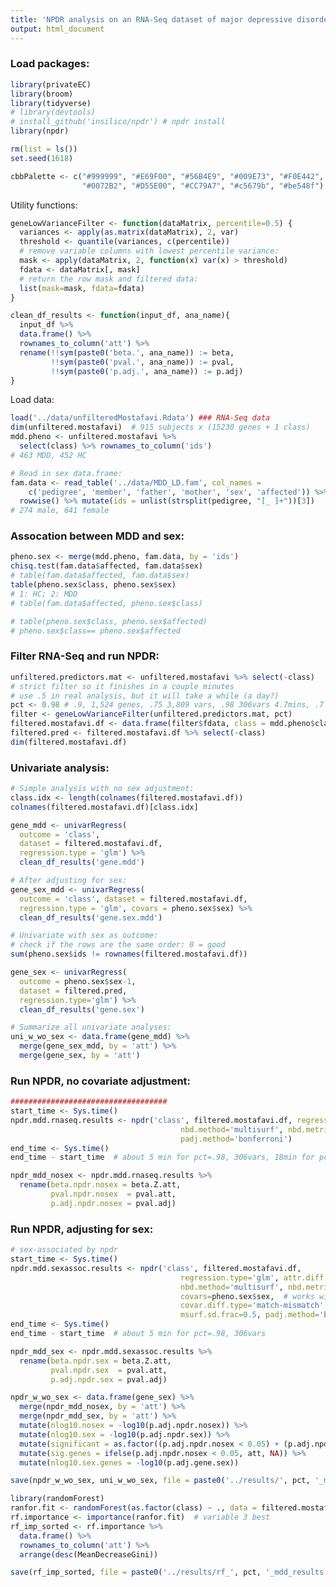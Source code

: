 ```yaml
---
title: 'NPDR analysis on an RNA-Seq dataset of major depressive disorder'
output: html_document
---
```


### Load packages:

```r
library(privateEC)
library(broom)
library(tidyverse)
# library(devtools)
# install_github('insilico/npdr') # npdr install
library(npdr)

rm(list = ls())
set.seed(1618)

cbbPalette <- c("#999999", "#E69F00", "#56B4E9", "#009E73", "#F0E442", 
                "#0072B2", "#D55E00", "#CC79A7", "#c5679b", "#be548f")
```


Utility functions:

```r
geneLowVarianceFilter <- function(dataMatrix, percentile=0.5) {
  variances <- apply(as.matrix(dataMatrix), 2, var)
  threshold <- quantile(variances, c(percentile))
  # remove variable columns with lowest percentile variance:
  mask <- apply(dataMatrix, 2, function(x) var(x) > threshold)
  fdata <- dataMatrix[, mask]
  # return the row mask and filtered data:
  list(mask=mask, fdata=fdata)
}

clean_df_results <- function(input_df, ana_name){
  input_df %>%
  data.frame() %>%
  rownames_to_column('att') %>%
  rename(!!sym(paste0('beta.', ana_name)) := beta,
         !!sym(paste0('pval.', ana_name)) := pval,
         !!sym(paste0('p.adj.', ana_name)) := p.adj)
}
```


Load data:

```r
load('../data/unfilteredMostafavi.Rdata') ### RNA-Seq data
dim(unfiltered.mostafavi)  # 915 subjects x (15230 genes + 1 class)
mdd.pheno <- unfiltered.mostafavi %>% 
  select(class) %>% rownames_to_column('ids') 
# 463 MDD, 452 HC

# Read in sex data.frame:
fam.data <- read_table('../data/MDD_LD.fam', col_names = 
    c('pedigree', 'member', 'father', 'mother', 'sex', 'affected')) %>% 
  rowwise() %>% mutate(ids = unlist(strsplit(pedigree, "[_ ]+"))[3])
# 274 male, 641 female
```


### Assocation between MDD and sex:

```r
pheno.sex <- merge(mdd.pheno, fam.data, by = 'ids')
chisq.test(fam.data$affected, fam.data$sex)
# table(fam.data$affected, fam.data$sex)
table(pheno.sex$class, pheno.sex$sex)
# 1: HC; 2: MDD
# table(fam.data$affected, pheno.sex$class)

# table(pheno.sex$class, pheno.sex$affected)
# pheno.sex$class== pheno.sex$affected
```


### Filter RNA-Seq and run NPDR:

```r
unfiltered.predictors.mat <- unfiltered.mostafavi %>% select(-class)
# strict filter so it finishes in a couple minutes
# use .5 in real analysis, but it will take a while (a day?)
pct <- 0.98 # .9, 1,524 genes, .75 3,809 vars, .98 306vars 4.7mins, .7 4570vars
filter <- geneLowVarianceFilter(unfiltered.predictors.mat, pct)
filtered.mostafavi.df <- data.frame(filter$fdata, class = mdd.pheno$class)
filtered.pred <- filtered.mostafavi.df %>% select(-class)
dim(filtered.mostafavi.df)
```


### Univariate analysis:

```r
# Simple analysis with no sex adjustment:
class.idx <- length(colnames(filtered.mostafavi.df))
colnames(filtered.mostafavi.df)[class.idx]

gene_mdd <- univarRegress(
  outcome = 'class', 
  dataset = filtered.mostafavi.df, 
  regression.type = 'glm') %>%
  clean_df_results('gene.mdd')

# After adjusting for sex:
gene_sex_mdd <- univarRegress(
  outcome = 'class', dataset = filtered.mostafavi.df, 
  regression.type = 'glm', covars = pheno.sex$sex) %>%
  clean_df_results('gene.sex.mdd')

# Univariate with sex as outcome:
# check if the rows are the same order: 0 = good
sum(pheno.sex$ids != rownames(filtered.mostafavi.df))

gene_sex <- univarRegress(
  outcome = pheno.sex$sex-1,
  dataset = filtered.pred,
  regression.type='glm') %>%
  clean_df_results('gene.sex')

# Summarize all univariate analyses:
uni_w_wo_sex <- data.frame(gene_mdd) %>%
  merge(gene_sex_mdd, by = 'att') %>%
  merge(gene_sex, by = 'att') 

```


### Run NPDR, no covariate adjustment:

```r
################################### 
start_time <- Sys.time()
npdr.mdd.rnaseq.results <- npdr('class', filtered.mostafavi.df, regression.type='glm', attr.diff.type='numeric-abs',
                                      nbd.method='multisurf', nbd.metric = 'manhattan', msurf.sd.frac=0.5,
                                      padj.method='bonferroni')
end_time <- Sys.time()
end_time - start_time  # about 5 min for pct=.98, 306vars, 18min for pct=.9 and 1524 vars

npdr_mdd_nosex <- npdr.mdd.rnaseq.results %>%
  rename(beta.npdr.nosex = beta.Z.att,
         pval.npdr.nosex  = pval.att,
         p.adj.npdr.nosex = pval.adj)
```

### Run NPDR, adjusting for sex:

```r
# sex-associated by npdr
start_time <- Sys.time()
npdr.mdd.sexassoc.results <- npdr('class', filtered.mostafavi.df, 
                                      regression.type='glm', attr.diff.type='numeric-abs',
                                      nbd.method='multisurf', nbd.metric = 'manhattan',
                                      covars=pheno.sex$sex,  # works with sex.covar.mat as well
                                      covar.diff.type='match-mismatch', # for categorical covar like sex
                                      msurf.sd.frac=0.5, padj.method='bonferroni')
end_time <- Sys.time()
end_time - start_time  # about 5 min for pct=.98, 306vars

npdr_mdd_sex <- npdr.mdd.sexassoc.results %>%
  rename(beta.npdr.sex = beta.Z.att,
         pval.npdr.sex  = pval.att,
         p.adj.npdr.sex = pval.adj)
```


```r
npdr_w_wo_sex <- data.frame(gene_sex) %>%
  merge(npdr_mdd_nosex, by = 'att') %>%
  merge(npdr_mdd_sex, by = 'att') %>%
  mutate(nlog10.nosex = -log10(p.adj.npdr.nosex)) %>%
  mutate(nlog10.sex = -log10(p.adj.npdr.sex)) %>%
  mutate(significant = as.factor((p.adj.npdr.nosex < 0.05) + (p.adj.npdr.sex < 0.05))) %>%
  mutate(sig.genes = ifelse(p.adj.npdr.nosex < 0.05, att, NA)) %>%
  mutate(nlog10.sex.genes = -log10(p.adj.gene.sex))

save(npdr_w_wo_sex, uni_w_wo_sex, file = paste0('../results/', pct, '_mdd_results.Rdata'))
```


```r
library(randomForest)
ranfor.fit <- randomForest(as.factor(class) ~ ., data = filtered.mostafavi.df) 
rf.importance <- importance(ranfor.fit)  # variable 3 best
rf_imp_sorted <- rf.importance %>%
  data.frame() %>%
  rownames_to_column('att') %>%
  arrange(desc(MeanDecreaseGini))

save(rf_imp_sorted, file = paste0('../results/rf_', pct, '_mdd_results.Rdata'))
```

